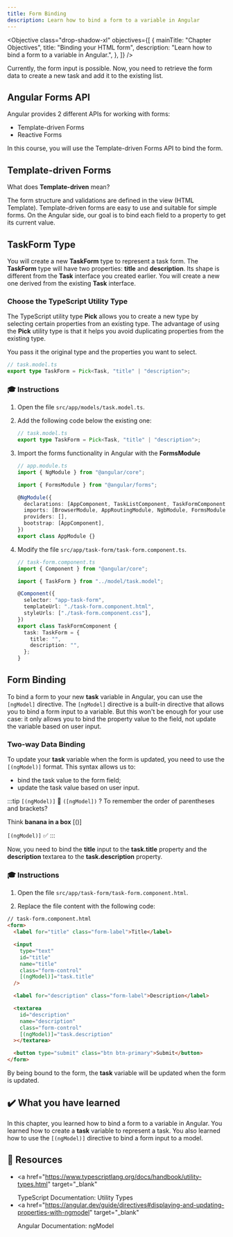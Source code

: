 ```yaml
---
title: Form Binding
description: Learn how to bind a form to a variable in Angular
---
```



<Objective
  class="drop-shadow-xl"
  objectives={[
    {
      mainTitle: "Chapter Objectives",
      title: "Binding your HTML form",
      description: "Learn how to bind a form to a variable in Angular.",
    },
  ]}
/>

Currently, the form input is possible. Now, you need to retrieve the form data to create a new task and add it to the existing list.

## Angular Forms API

Angular provides 2 different APIs for working with forms:

- Template-driven Forms
- Reactive Forms

In this course, you will use the Template-driven Forms API to bind the form.

## Template-driven Forms

What does **Template-driven** mean?

The form structure and validations are defined in the view (HTML Template). Template-driven forms are easy to use and suitable for simple forms.
On the Angular side, our goal is to bind each field to a property to get its current value.

## TaskForm Type

You will create a new **TaskForm** type to represent a task form. The **TaskForm** type will have two properties: **title** and **description**.
Its shape is different from the **Task** interface you created earlier. You will create a new one derived from the existing **Task** interface.

### Choose the TypeScript Utility Type

The TypeScript utility type **Pick** allows you to create a new type by selecting certain properties from an existing type.
The advantage of using the **Pick** utility type is that it helps you avoid duplicating properties from the existing type.

You pass it the original type and the properties you want to select.

```ts
// task.model.ts
export type TaskForm = Pick<Task, "title" | "description">;
```

### 🎓 Instructions

<Steps>

1. Open the file `src/app/models/task.model.ts`.

2. Add the following code below the existing one:

   ```typescript
   // task.model.ts
   export type TaskForm = Pick<Task, "title" | "description">;
   ```

3. Import the forms functionality in Angular with the **FormsModule**

   ```typescript ins={"Import FormsModule": 3-4} ins={"Add FormsModule to the imports array": 16-17}
   // app.module.ts
   import { NgModule } from "@angular/core";

   import { FormsModule } from "@angular/forms";

   @NgModule({
     declarations: [AppComponent, TaskListComponent, TaskFormComponent],
     imports: [BrowserModule, AppRoutingModule, NgbModule, FormsModule],
     providers: [],
     bootstrap: [AppComponent],
   })
   export class AppModule {}
   ```

4. Modify the file `src/app/task-form/task-form.component.ts`.

   ```typescript ins={"Import the new TaskForm type": 3-4} ins={"Add the task variable with empty values": 12-16}
   // task-form.component.ts
   import { Component } from "@angular/core";

   import { TaskForm } from "../model/task.model";

   @Component({
     selector: "app-task-form",
     templateUrl: "./task-form.component.html",
     styleUrls: ["./task-form.component.css"],
   })
   export class TaskFormComponent {
     task: TaskForm = {
       title: "",
       description: "",
     };
   }
   ```

</Steps>

## Form Binding

To bind a form to your new **task** variable in Angular, you can use the `[ngModel]` directive.
The `[ngModel]` directive is a built-in directive that allows you to bind a form input to a variable.
But this won't be enough for your use case: it only allows you to bind the property value to the field, not update the variable based on user input.

### Two-way Data Binding

To update your **task** variable when the form is updated, you need to use the `[(ngModel)]` format.
This syntax allows us to:

- bind the task value to the form field;
- update the task value based on user input.

:::tip
`[(ngModel)]` 🤔 `([ngModel])` ? To remember the order of parentheses and brackets?

Think **banana in a box** [()]

`[(ngModel)]` ✅
:::

Now, you need to bind the **title** input to the **task.title** property and the **description** textarea to the **task.description** property.

### 🎓 Instructions

1. Open the file `src/app/task-form/task-form.component.html`.

2. Replace the file content with the following code:

```html ins={"Bind the title with ngModel directive": 4-5} ins="[(ngModel)]="task.title"" ins={"Bind the description with ngModel directive": 8-9} ins="[(ngModel)]="task.description""
// task-form.component.html
<form>
  <label for="title" class="form-label">Title</label>

  <input
    type="text"
    id="title"
    name="title"
    class="form-control"
    [(ngModel)]="task.title"
  />

  <label for="description" class="form-label">Description</label>

  <textarea
    id="description"
    name="description"
    class="form-control"
    [(ngModel)]="task.description"
  ></textarea>

  <button type="submit" class="btn btn-primary">Submit</button>
</form>
```

By being bound to the form, the **task** variable will be updated when the form is updated.

## ✔️ What you have learned

In this chapter, you learned how to bind a form to a variable in Angular. You learned how to create a **task** variable to represent a task. You also learned how to use the `[(ngModel)]` directive to bind a form input to a model.

## 🔗 Resources

- <a
    href="https://www.typescriptlang.org/docs/handbook/utility-types.html"
    target="_blank"
  >
    TypeScript Documentation: Utility Types
  </a>
- <a
    href="https://angular.dev/guide/directives#displaying-and-updating-properties-with-ngmodel"
    target="_blank"
  >
    Angular Documentation: ngModel
  </a>
